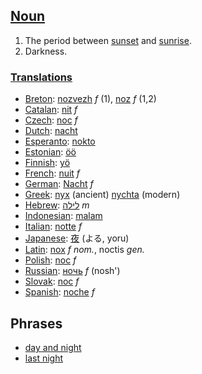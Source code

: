 ==[[Noun]]==

#The period between [[sunset]] and [[sunrise]].
#Darkness.

===[[Translation]]s===
*[[Breton]]: [[nozvezh]] ''f'' (1), [[noz]] ''f'' (1,2)
*[[Catalan]]: [[nit]] ''f''
*[[Czech]]: [[noc]] ''f''
*[[Dutch]]: [[nacht]]
*[[Esperanto]]: [[nokto]]
*[[Estonian]]: [[öö]]
*[[Finnish]]: [[yö]]
*[[French]]: [[nuit]] ''f''
*[[German]]: [[Nacht]] ''f''
*[[Greek]]: [[nyx]] (ancient) [[nychta]] (modern)
*[[Hebrew]]: [[לילה]] ''m''
*[[Indonesian]]: [[malam]]
*[[Italian]]: [[notte]] ''f''
*[[Japanese]]: [[夜]] (よる, yoru)
*[[Latin]]: [[nox]] ''f nom.'', noctis ''gen.''
*[[Polish]]: [[noc]] ''f''
*[[Russian]]: [[ночь]] ''f'' (nosh')
*[[Slovak]]: [[noc]] ''f''
*[[Spanish]]: [[noche]] ''f''

== Phrases ==

*[[day and night]]
*[[last night]]